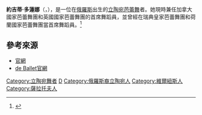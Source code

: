 {{expand|time=2018-06-15T22:26:31+00:00}}
{{Infobox person
|name          = 約吉蒂·多蓮娜<br/>Jurgita Dronina
|image         = Jurgita Dronina and Olaf Kollmannsperger in Romeo and Juliet 2007 facing.jpg
|image_size    = 
|caption       = 
|birth_name    = 
|birth_date    = {{Birth date and age|1986|3|27|}}
|birth_place   = {{USSR}}[[薩拉托夫|薩拉托夫]]
|death_date    = 
|death_place   = 
|body_discovered = 
|death_cause   = 
|resting_place = 
|resting_place_coordinates = <!-- {{coord|LAT|LONG|display=inline,title}} -->
|residence     = 
|nationality   = 
|ethnicity     = 
|citizenship   = 
|other_names   = 
|known_for     = 
|education     = M.K.Ciurlionis Art School<br/>Munchen Ballet Academy 
|alma_mater    = 
|employer      = 瑞典皇家芭蕾舞團(2005-2010)<br/>荷蘭國家芭蕾舞團(2010-15)<br/>加拿大國家芭蕾舞團(2015-)<br/>英國國家芭蕾舞團(2017-)
|occupation    = 芭蕾舞者
|years_active  = 2005年至今
|home_town     = {{flagicon|Lithuania}}[[立陶宛|立陶宛]][[維爾紐斯|維爾紐斯]]
|salary        = 
|networth      = 
|height        = 
|weight        = 
|title         = 首席芭蕾舞者<br/>Principal Dancer
|term          = 
|predecessor   = 
|successor     = 
|party         = 
|opponents     = 
|boards        = 
|religion      = 
|spouse        = 
|partner       = 
|children      = 1
|parents       = 
|relations     = 
|callsign      = 
|signature     = 
|website       = 
|footnotes     = 
}}
'''約吉蒂·多蓮娜'''（{{lang-lt|Jurgita Dronina}}，{{bd|1986年|3月27日}}），是一位在[[俄羅斯|俄羅斯]]出生的[[立陶宛|立陶宛]][[芭蕾舞|芭蕾舞]]者。她現時兼任加拿大國家芭蕾舞團和英國國家芭蕾舞團的首席舞蹈員，並曾經在瑞典皇家芭蕾舞團和荷蘭國家芭蕾舞團當首席舞蹈員。<ref>{{cite web|title=Jurgita Dronina|url=https://national.ballet.ca/Meet/Dancers/Principals/Jurgita-Dronina|website=National Ballet of Canada|accessdate=2020-05-19|language=en|archive-date=2018-06-24|archive-url=https://web.archive.org/web/20180624083759/https://national.ballet.ca/Meet/Dancers/Principals/Jurgita-Dronina|dead-url=no}}</ref>

== 參考來源 ==
{{Reflist}}

* [http://www.jurgitadronina.com/ 官網] {{Wayback|url=http://www.jurgitadronina.com/ |date=20120202141307 }}
* [https://web.archive.org/web/20140503151849/http://deballet.com/artists/jurgita-dronina de Ballet官網]
{{Authority control}}
{{DEFAULTSORT:Dronina, Jurgita}}
[[Category:立陶宛舞者|Category:立陶宛舞者]]
[[Category:俄羅斯芭蕾舞者|D]]
[[Category:俄羅斯裔立陶宛人|Category:俄羅斯裔立陶宛人]]
[[Category:維爾紐斯人|Category:維爾紐斯人]]
[[Category:薩拉托夫人|Category:薩拉托夫人]]